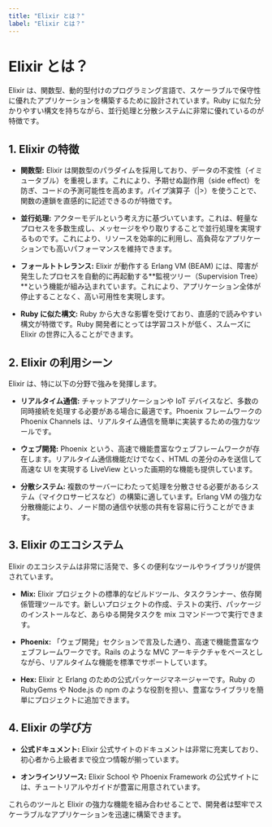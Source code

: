 ```yaml
---
title: "Elixir とは？"
label: "Elixir とは？"
---
```


# Elixir とは？

Elixir は、関数型、動的型付けのプログラミング言語で、スケーラブルで保守性に優れたアプリケーションを構築するために設計されています。Ruby に似た分かりやすい構文を持ちながら、並行処理と分散システムに非常に優れているのが特徴です。

## 1. Elixir の特徴

- **関数型:** Elixir は関数型のパラダイムを採用しており、データの不変性（イミュータブル）を重視します。これにより、予期せぬ副作用（side effect）を防ぎ、コードの予測可能性を高めます。パイプ演算子（|>）を使うことで、関数の連鎖を直感的に記述できるのが特徴です。

- **並行処理:** アクターモデルという考え方に基づいています。これは、軽量なプロセスを多数生成し、メッセージをやり取りすることで並行処理を実現するものです。これにより、リソースを効率的に利用し、高負荷なアプリケーションでも高いパフォーマンスを維持できます。

- **フォールトトレランス:** Elixir が動作する Erlang VM (BEAM) には、障害が発生したプロセスを自動的に再起動する**監視ツリー（Supervision Tree）**という機能が組み込まれています。これにより、アプリケーション全体が停止することなく、高い可用性を実現します。

- **Ruby に似た構文:** Ruby から大きな影響を受けており、直感的で読みやすい構文が特徴です。Ruby 開発者にとっては学習コストが低く、スムーズに Elixir の世界に入ることができます。

## 2. Elixir の利用シーン

Elixir は、特に以下の分野で強みを発揮します。

- **リアルタイム通信:** チャットアプリケーションや IoT デバイスなど、多数の同時接続を処理する必要がある場合に最適です。Phoenix フレームワークの Phoenix Channels は、リアルタイム通信を簡単に実装するための強力なツールです。

- **ウェブ開発:** Phoenix という、高速で機能豊富なウェブフレームワークが存在します。リアルタイム通信機能だけでなく、HTML の差分のみを送信して高速な UI を実現する LiveView といった画期的な機能も提供しています。

- **分散システム:** 複数のサーバーにわたって処理を分散させる必要があるシステム（マイクロサービスなど）の構築に適しています。Erlang VM の強力な分散機能により、ノード間の通信や状態の共有を容易に行うことができます。

## 3. Elixir のエコシステム

Elixir のエコシステムは非常に活発で、多くの便利なツールやライブラリが提供されています。

- **Mix:** Elixir プロジェクトの標準的なビルドツール、タスクランナー、依存関係管理ツールです。新しいプロジェクトの作成、テストの実行、パッケージのインストールなど、あらゆる開発タスクを mix コマンド一つで実行できます。

- **Phoenix:** 「ウェブ開発」セクションで言及した通り、高速で機能豊富なウェブフレームワークです。Rails のような MVC アーキテクチャをベースとしながら、リアルタイムな機能を標準でサポートしています。

- **Hex:** Elixir と Erlang のための公式パッケージマネージャーです。Ruby の RubyGems や Node.js の npm のような役割を担い、豊富なライブラリを簡単にプロジェクトに追加できます。

## 4. Elixir の学び方

- **公式ドキュメント:** Elixir 公式サイトのドキュメントは非常に充実しており、初心者から上級者まで役立つ情報が揃っています。

- **オンラインリソース:** Elixir School や Phoenix Framework の公式サイトには、チュートリアルやガイドが豊富に用意されています。

これらのツールと Elixir の強力な機能を組み合わせることで、開発者は堅牢でスケーラブルなアプリケーションを迅速に構築できます。